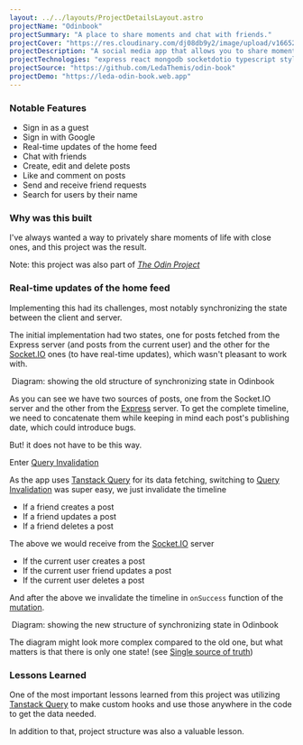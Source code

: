 ```yaml
---
layout: ../../layouts/ProjectDetailsLayout.astro
projectName: "Odinbook"
projectSummary: "A place to share moments and chat with friends."
projectCover: "https://res.cloudinary.com/dj08db9y2/image/upload/v1665245191/odinbook_home_318fe8e362.png"
projectDescription: "A social media app that allows you to share moments of your life, and gives you the ability to chat with friends."
projectTechnologies: "express react mongodb socketdotio typescript styledcomponents jest testinglibrary"
projectSource: "https://github.com/LedaThemis/odin-book"
projectDemo: "https://leda-odin-book.web.app"
---
```


### Notable Features

- Sign in as a guest
- Sign in with Google
- Real-time updates of the home feed
- Chat with friends
- Create, edit and delete posts
- Like and comment on posts
- Send and receive friend requests
- Search for users by their name

### Why was this built

I've always wanted a way to privately share moments of life with close ones, and this project was the result.

Note: this project was also part of [_The Odin Project_](https://www.theodinproject.com/)

### Real-time updates of the home feed

Implementing this had its challenges, most notably synchronizing the state between the client and server.

The initial implementation had two states, one for posts fetched from the Express server (and posts from the current user) and the other for the [Socket.IO](https://socket.io/) ones (to have real-time updates), which wasn't pleasant to work with.

<img
  src="https://res.cloudinary.com/dj08db9y2/image/upload/v1665245188/odinbook_initial_sync_structure_d2ec9cfc5b.png"
  alt=""
/>
Diagram: showing the old structure of synchronizing state in Odinbook

As you can see we have two sources of posts, one from the Socket.IO server and the other from the [Express](https://expressjs.com/) server. To get the complete timeline, we need to concatenate them while keeping in mind each post's publishing date, which could introduce bugs.

But! it does not have to be this way.

Enter [Query Invalidation](https://tanstack.com/query/v4/docs/guides/query-invalidation)

As the app uses [Tanstack Query](https://tanstack.com/query/v4) for its data fetching, switching to [Query Invalidation](https://tanstack.com/query/v4/docs/guides/query-invalidation) was super easy, we just invalidate the timeline

- If a friend creates a post
- If a friend updates a post
- If a friend deletes a post

The above we would receive from the [Socket.IO](https://socket.io/) server

- If the current user creates a post
- If the current user friend updates a post
- If the current user deletes a post

And after the above we invalidate the timeline in `onSuccess` function of the [mutation](https://tanstack.com/query/v4/docs/guides/mutations).

<img
  src="https://res.cloudinary.com/dj08db9y2/image/upload/v1665245188/odinbook_new_invalidate_query_sync_structure_d7c13fd302.png"
  alt=""
/>
Diagram: showing the new structure of synchronizing state in Odinbook

The diagram might look more complex compared to the old one, but what matters is that there is only one state! (see [Single source of truth](https://en.wikipedia.org/wiki/Single_source_of_truth))

### Lessons Learned

One of the most important lessons learned from this project was utilizing [Tanstack Query](https://tanstack.com/query/v4) to make custom hooks and use those anywhere in the code to get the data needed.

In addition to that, project structure was also a valuable lesson.
